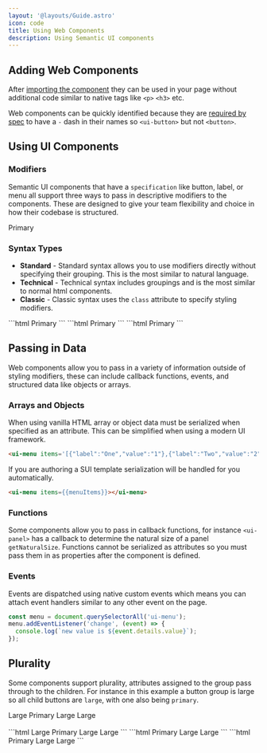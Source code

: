 ```yaml
---
layout: '@layouts/Guide.astro'
icon: code
title: Using Web Components
description: Using Semantic UI components
---
```


## Adding Web Components

After [importing the component](/getting-started) they can be used in your page without additional code similar to native tags like `<p>` `<h3>` etc.

Web components can be quickly identified because they are [required by spec](/) to have a `-` dash in their names so `<ui-button>` but not `<button>`.

## Using UI Components

### Modifiers

Semantic UI components that have a `specification` like button, label, or menu all support three ways to pass in descriptive modifiers to the components. These are designed to give your team flexibility and choice in how their codebase is structured.

<CodeExample
  client:only showCode="true" code="<ui-button primary>Primary</ui-button>">
  <ui-button primary>Primary</ui-button>
</CodeExample>

### Syntax Types
* **Standard** - Standard syntax allows you to use modifiers directly without specifying their grouping. This is the most similar to natural language.
* **Technical** - Technical syntax includes groupings and is the most similar to normal html components.
* **Classic** - Classic syntax uses the `class` attribute to specify styling modifiers.

<Tabs>
  <TabItem label="Standard">
    ```html
    <ui-button large primary>Primary</ui-button>
    ```
  </TabItem>
      <TabItem label="Verbose">
    ```html
    <ui-button size="large" emphasis="primary">Primary</ui-button>
    ```
  </TabItem>
  <TabItem label="Classic">
    ```html
    <ui-button class="large primary">Primary</ui-button>
    ```
  </TabItem>
</Tabs>


## Passing in Data

Web components allow you to pass in a variety of information outside of styling modifiers, these can include callback functions, events, and structured data like objects or arrays.

### Arrays and Objects


When using vanilla HTML array or object data must be serialized when specified as an attribute. This can be simplified when using a modern UI framework.

```html
<ui-menu items='[{"label":"One","value":"1"},{"label":"Two","value":"2"},{"label":"Three","value":"3"}]'></ui-menu>
```


If you are authoring a SUI template serialization will be handled for you automatically.
```html
<ui-menu items={{menuItems}}></ui-menu>
```

### Functions

Some components allow you to pass in callback functions, for instance `<ui-panel>` has a callback to determine the natural size of a panel `getNaturalSize`. Functions cannot be serialized as attributes so you must pass them in as properties after the component is defined.

### Events

Events are dispatched using native custom events which means you can attach event handlers similar to any other event on the page.

```javascript
const menu = document.querySelectorAll('ui-menu');
menu.addEventListener('change', (event) => {
  console.log(`new value is ${event.details.value}`);
});
```


## Plurality

Some components support plurality, attributes assigned to the group pass through to the children. For instance in this example a button group is large so all child buttons are `large`, with one also being `primary`.


<UIButtons large>
  <UIButton primary>Large Primary</UIButton>
  <UIButton>Large</UIButton>
  <UIButton>Large</UIButton>
</UIButtons>
<br/><br/>

<Tabs>
  <TabItem label="Standard">
    ```html
    <ui-buttons large>
      <ui-button primary>Large Primary</ui-button>
      <ui-button>Large</ui-button>
      <ui-button>Large</ui-button>
    </ui-buttons>
    ```
  </TabItem>
      <TabItem label="Verbose">
    ```html
    <ui-buttons size="large">
      <ui-button emphasis="primary">Primary</ui-button>
      <ui-button>Large</ui-button>
      <ui-button>Large</ui-button>
    </ui-buttons>
    ```
  </TabItem>
  <TabItem label="Classic">
    ```html
    <ui-buttons class="large">
      <ui-button class="primary">Primary</ui-button>
      <ui-button>Large</ui-button>
      <ui-button>Large</ui-button>
    </ui-buttons>
    ```
  </TabItem>
</Tabs>

